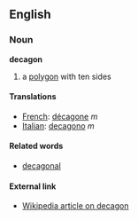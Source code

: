 ==English==
===Noun===
'''decagon'''

#a [[polygon]] with ten sides

====Translations====
*[[French]]: [[décagone]] ''m''
*[[Italian]]: [[decagono]] ''m''

====Related words====
*[[decagonal]]

====External link====
*[[en:decagon|Wikipedia article on decagon]]